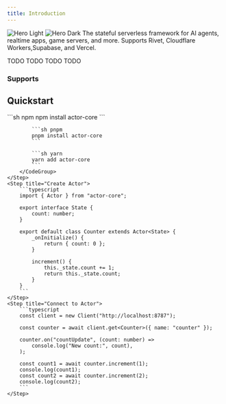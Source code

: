 ```yaml
---
title: Introduction
---
```


<img
  className="block dark:hidden"
  src="/images/hero-light.svg"
  alt="Hero Light"
/>
<img
  className="hidden dark:block"
  src="/images/hero-dark.svg"
  alt="Hero Dark"
/>
The stateful serverless framework for AI agents, realtime apps, game servers, and more. Supports Rivet, Cloudflare Workers,Supabase, and Vercel.

<CardGroup cols={2}>
  <Card
    title="State, RPC, & Events"
    icon="palette"
  >
    TODO
  </Card>
  <Card
    title="Fast as fuck"
    icon="code"
  >
    TODO
  </Card>
  <Card
    title="Works with your serverless runtime"
    icon="screwdriver-wrench"
  >
    TODO
  </Card>
  <Card
    title="Scalable Realtime"
    icon="stars"
  >
    TODO
  </Card>
</CardGroup>

<div class="text-center">
	<h3>Supports</h3>
</div>

<CardGroup>
	<Card title="Cloudflare Workers (Durable Objects)" href="/getting-started/cloudflare-workers" horizontal={true} />
	<Card title="Rivet Actors" href="/getting-started/rivet" horizontal={true} />
	<Card title="Supabase Edge Functions" href="/getting-started/supabase" horizontal={true} />
	<Card title="Vercel Functions" href="/getting-started/vercel" horizontal={true} />
</CardGroup>

## Quickstart

<Steps>
	<Step title="Install">
		<CodeGroup>
			```sh npm
			npm install actor-core
			```

			```sh pnpm
			pnpm install actor-core
			```

			```sh yarn
			yarn add actor-core
			```
		</CodeGroup>
	</Step>
	<Step title="Create Actor">
		```typescript
		import { Actor } from "actor-core";

		export interface State {
			count: number;
		}

		export default class Counter extends Actor<State> {
			_onInitialize() {
				return { count: 0 };
			}

			increment() {
				this._state.count += 1;
				return this._state.count;
			}
		}
		```
	</Step>
	<Step title="Connect to Actor">
		```typescript
		const client = new Client("http://localhost:8787");

		const counter = await client.get<Counter>({ name: "counter" });

		counter.on("countUpdate", (count: number) =>
			console.log("New count:", count),
		);

		const count1 = await counter.increment(1);
		console.log(count1);
		const count2 = await counter.increment(2);
		console.log(count2);
		```
	</Step>
</Steps>
